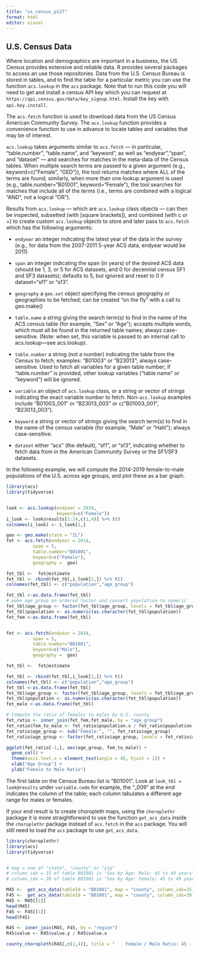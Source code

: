 ---
title: "us_census_p127"
format: html
editor: visual
---


## U.S. Census Data

Where location and demographics are important in a business, the US Census provides extensive and reliable data.  R provides several packages to access an use those repositories.  Data from the U.S. Census Bureau is stored in tables, and to find the table for a particular metric you can use the function `acs.lookup` in the `acs` package. Note that to run this code you will need to get and install a census API key which you can request at `https://api.census.gov/data/key_signup.html`.  Install the key with `api.key.install`.

The `acs.fetch` function is used to download data from the US Census American Community Survey. The `acs.lookup` function provides a convenience function to use in advance to locate tables and variables that may be of interest.

`acs.lookup` takes arguments similar to `acs.fetch` — in particular, "table.number", "table.name", and "keyword", as well as "endyear","span", and "dataset" — and searches for matches in the meta-data of the Census tables. When multiple search terms are passed to a given argument (e.g., keyword=c("Female", "GED")), the tool returns matches where ALL of the terms are found; similarly, when more than one lookup argument is used (e.g., table.number="B01001", keyword="Female"), the tool searches for matches that include all of the terms (i.e., terms are combined with a logical "AND", not a logical "OR"). 

Results from `acs.lookup` — which are `acs.lookup` class objects — can then be inspected, subsetted (with [square brackets]), and combined (with c or +) to create custom `acs.lookup` objects to store and later pass to `acs.fetch` which has the following arguments:

- `endyear` an integer indicating the latest year of the data in the survey (e.g., for data from the 2007-2011 5-year ACS data, endyear would be 2011) 

- `span`  an integer indicating the span (in years) of the desired ACS data (should be 1, 3, or 5 for ACS datasets, and 0 for decennial census SF1 and SF3 datasets); defaults to 5, but ignored and reset to 0 if dataset="sf1" or "sf3".

- `geography` a `geo.set` object specifying the census geography or geographies to be
fetched; can be created "on the fly" with a call to geo.make()

- `table.name` a string giving the search term(s) to find in the name of the ACS census table (for example, "Sex" or "Age"); accepts multiple words, which must all be found in the returned table names; always case-sensitive. (Note: when set, this variable is passed to an internal call to acs.lookup—see acs.lookup).

- `table.number` a string (not a number) indicating the table from the Census to fetch; examples: "B01003" or "B23013"; always case-sensitive. Used to fetch all variables
for a given table number; if "table.number" is provided, other lookup variables
("table.name" or "keyword") will be ignored.

- `variable` an object of `acs.lookup` class, or a string or vector of strings
indicating the exact variable number to fetch. Non-`acs.lookup` examples include "B01003_001" or "B23013_003" or c("B01003_001", "B23013_003").

- `keyword` a string or vector of strings giving the search term(s) to find in the name of
the census variable (for example, "Male" or "Haiti");  always case-sensitive.

- `dataset` either "acs" (the default), "sf1", or "sf3", indicating whether to fetch data from
in the American Community Survey or the SF1/SF3 datasets. 


In the following example, we will compute the 2014-2019 female-to-male populations of the U.S. across age groups, and plot these as a bar graph.


```{r  warning=F, error=F, message=F, echo=T}

library(acs)
library(tidyverse)


look <- acs.lookup(endyear = 2019, 
                   keyword=c("Female"))
i_look <- look@results[1:24,c(1,4)] %>% t() 
colnames(i_look) <- i_look[1,]

geo <- geo.make(state = "IL")
fet <- acs.fetch(endyear = 2014, 
          span = 5,
          table.number="B01001",
          keyword=c("Female"),
          geography =  geo)

fet_tbl <-  fet@estimate
fet_tbl <- rbind(fet_tbl,i_look[2,]) %>% t()
colnames(fet_tbl) <- c("population","age_group")

fet_tbl <-as.data.frame(fet_tbl)
# make age_group an ordered factor and convert population to numeric
fet_tbl$age_group <- factor(fet_tbl$age_group, levels = fet_tbl$age_group)
fet_tbl$population <- as.numeric(as.character(fet_tbl$population))
fet_fem <-as.data.frame(fet_tbl)


fet <- acs.fetch(endyear = 2014, 
          span = 5,
          table.number="B01001",
          keyword=c("Male"),
          geography =  geo)

fet_tbl <-  fet@estimate

fet_tbl <- rbind(fet_tbl,i_look[2,]) %>% t()
colnames(fet_tbl) <- c("population","age_group")
fet_tbl <-as.data.frame(fet_tbl)
fet_tbl$age_group <- factor(fet_tbl$age_group, levels = fet_tbl$age_group)
fet_tbl$population <- as.numeric(as.character(fet_tbl$population))
fet_male <-as.data.frame(fet_tbl)

# Compute the ratio of females to males by U.S. county
fet_ratio <- inner_join(fet_fem,fet_male, by = "age_group")
fet_ratio$fem_to_male <- fet_ratio$population.x / fet_ratio$population.y
fet_ratio$age_group <- sub("Female:", "", fet_ratio$age_group)
fet_ratio$age_group <- factor(fet_ratio$age_group, levels = fet_ratio$age_group)

ggplot(fet_ratio[-1,], aes(age_group, fem_to_male)) + 
  geom_col() +
  theme(axis.text.x = element_text(angle = 45, hjust = 1)) +
  xlab("Age Group") +
  ylab("Female to Male Ratio")

```
 
The first table on the Census Bureau list is "B01001".  Look at `look_tbl = look@results` under `variable.code` for example, the “_009” at the end indicates the column of the table; each column tabulates a different age range for males or females.  

If your end result is to create choropleth maps, using the `choroplethr` package it is more straightforward to use the function `get_acs_data` inside the `choroplethr` package instead of
`acs.fetch` in the `acs` package.  You will still need to load the `acs` package to use `get_acs_data`.

```{r  warning=F, error=F, message=F, echo=T}
library(choroplethr)
library(acs)
library(tidyverse)


# map = one of "state", "county" or "zip"
# column_idx = 15 of table B01001 is "Sex by Age: Male: 45 to 49 years"
# column_idx = 39 of table B01001 is "Sex by Age: Female: 45 to 49 years"

M45 <-  get_acs_data(tableId = "B01001", map = "county", column_idx=15)
F45 <-  get_acs_data(tableId = "B01001", map = "county", column_idx=39)
M45 <- M45[[1]]
head(M45)
F45 <- F45[[1]]
head(F45)

R45 <- inner_join(M45, F45, by = "region")
R45$value <- R45$value.y / R45$value.x

county_choropleth(R45[,c(1,4)], title = "    Female / Male Ratio: 45 - 49 y.o. by County")
```

